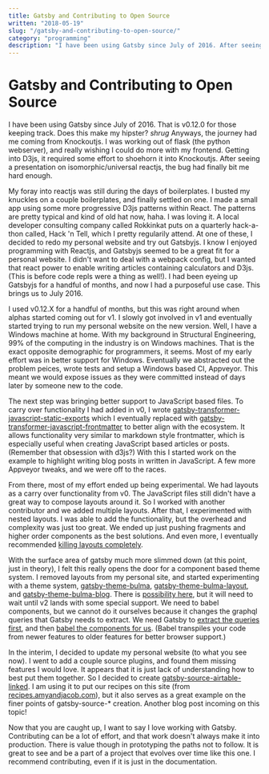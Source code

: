 ```yaml
---
title: Gatsby and Contributing to Open Source
written: "2018-05-19"
slug: "/gatsby-and-contributing-to-open-source/"
category: "programming"
description: "I have been using Gatsby since July of 2016. After seeing a presentation on isomorphic/universal reactjs, the bug had finally bit me hard enough. I had to get into Reactjs, and then eventually lead to Gatsbyjs. This is the story."
---
```


# Gatsby and Contributing to Open Source

I have been using Gatsby since July of 2016. That is v0.12.0 for those keeping track. Does this make my hipster? *shrug* Anyways, the journey had me coming from Knockoutjs. I was working out of flask (the python webserver), and really wishing I could do more with my frontend. Getting into D3js, it required some effort to shoehorn it into Knockoutjs. After seeing a presentation on isomorphic/universal reactjs, the bug had finally bit me hard enough.

My foray into reactjs was still during the days of boilerplates. I busted my knuckles on a couple boilerplates, and finally settled on one. I made a small app using some more progressive D3js patterns within React. The patterns are pretty typical and kind of old hat now, haha. I was loving it. A local developer consulting company called Rokkinkat puts on a quarterly hack-a-thon called, Hack 'n Tell, which I pretty regularily attend. At one of these, I decided to redo my personal website and try out Gatsbyjs. I know I enjoyed programming with Reactjs, and Gatsbyjs seemed to be a great fit for a personal website. I didn't want to deal with a webpack config, but I wanted that react power to enable writing articles containing calculators and D3js. (This is before code repls were a thing as well!). I had been eyeing up Gatsbyjs for a handful of months, and now I had a purposeful use case. This brings us to July 2016.

I used v0.12.X for a handful of months, but this was right around when alphas started coming out for v1. I slowly got involved in v1 and eventually started trying to run my personal website on the new version. Well, I have a Windows machine at home. With my background in Structural Engineering, 99% of the computing in the industry is on Windows machines. That is the exact opposite demographic for programmers, it seems. Most of my early effort was in better support for Windows. Eventually we abstracted out the problem peices, wrote tests and setup a Windows based CI, Appveyor. This meant we would expose issues as they were committed instead of days later by someone new to the code.

The next step was bringing better support to JavaScript based files. To carry over functionality I had added in v0, I wrote [gatsby-transformer-javascript-static-exports](https://www.npmjs.com/package/gatsby-transformer-javascript-static-exports) which I eventually replaced with [gatsby-transformer-javascript-frontmatter](https://www.npmjs.com/package/gatsby-transformer-javascript-frontmatter) to better align with the ecosystem. It allows functionality very similar to markdown style frontmatter, which is especially useful when creating JavaScript based articles or posts. (Remember that obsession with d3js?) With this I started work on the example to highlight writing blog posts in written in JavaScript. A few more Appveyor tweaks, and we were off to the races.

From there, most of my effort ended up being experimental. We had layouts as a carry over functionality from v0. The JavaScript files still didn't have a great way to compose layouts around it. So I worked with another contributor and we added multiple layouts. After that, I experimented with nested layouts. I was able to add the functionality, but the overhead and complexity was just too great. We ended up just pushing fragments and higher order components as the best solutions. And even more, I eventually recommended [killing layouts completely](https://github.com/gatsbyjs/gatsby/issues/3830#issuecomment-362882660).

With the surface area of gatsby much more slimmed down (at this point, just in theory), I felt this really opens the door for a component based theme system. I removed layouts from my personal site, and started experimenting with a theme system, [gatsby-theme-bulma](https://www.npmjs.com/package/gatsby-theme-bulma), [gatsby-theme-bulma-layout](https://www.npmjs.com/package/gatsby-theme-bulma-layout), and [gatsby-theme-bulma-blog](https://www.npmjs.com/package/gatsby-theme-bulma-blog). There is [possibility here](https://github.com/gatsbyjs/gatsby/issues/2662#issuecomment-368198729), but it will need to wait until v2 lands with some special support. We need to babel components, but we cannot do it ourselves because it changes the graphql queries that Gatsby needs to extract. We need Gatsby to [extract the queries first](https://github.com/gatsbyjs/gatsby/issues/4322), and then [babel the components for us](https://github.com/gatsbyjs/gatsby/issues/3870#issuecomment-369395070). (Babel transpiles your code from newer features to older features for better browser support.)

In the interim, I decided to update my personal website (to what you see now). I went to add a couple source plugins, and found them missing features I would love. It appears that it is just lack of understanding how to best put them together. So I decided to create [gatsby-source-airtable-linked](https://www.npmjs.com/package/gatsby-source-airtable-linked/). I am using it to put our recipes on this site (from [recipes.amyandjacob.com](http://recipes.amyandjacob.com)), but it also serves as a great example on the finer points of gatsby-source-* creation. Another blog post incoming on this topic!

Now that you are caught up, I want to say I love working with Gatsby. Contributing can be a lot of effort, and that work doesn't always make it into production. There is value though in prototyping the paths not to follow. It is great to see and be a part of a project that evolves over time like this one. I recommend contributing, even if it is just in the documentation. 
